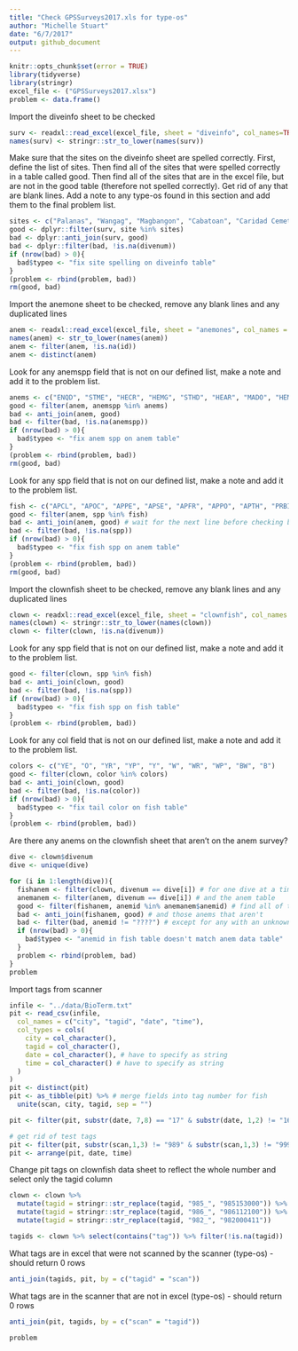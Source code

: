 ```yaml
---
title: "Check GPSSurveys2017.xls for type-os"
author: "Michelle Stuart"
date: "6/7/2017"
output: github_document
---
```


```r
knitr::opts_chunk$set(error = TRUE)
library(tidyverse)
library(stringr)
excel_file <- ("GPSSurveys2017.xlsx")
problem <- data.frame()
```
Import the diveinfo sheet to be checked
```r
surv <- readxl::read_excel(excel_file, sheet = "diveinfo", col_names=TRUE)
names(surv) <- stringr::str_to_lower(names(surv))
```

Make sure that the sites on the diveinfo sheet are spelled correctly.  First, define the list of sites. Then find all of the sites that were spelled correctly in a table called good. Then find all of the sites that are in the excel file, but are not in the good table (therefore not spelled correctly).  Get rid of any that are blank lines. Add a note to any type-os found in this section and add them to the final problem list.

```r
sites <- c("Palanas", "Wangag", "Magbangon", "Cabatoan", "Caridad Cemetery", "Caridad Proper", "Hicgop South", "Sitio Tugas", "Elementary School", "Sitio Lonas", "San Agustin", "Poroc San Flower", "Poroc Rose", "Visca", "Gabas", "Tamakin Dacot", "Haina", "Sitio Baybayon")
good <- dplyr::filter(surv, site %in% sites)
bad <- dplyr::anti_join(surv, good)
bad <- dplyr::filter(bad, !is.na(divenum))
if (nrow(bad) > 0){
  bad$typeo <- "fix site spelling on diveinfo table"
}
(problem <- rbind(problem, bad))
rm(good, bad)
```
Import the anemone sheet to be checked, remove any blank lines and any duplicated lines

```r
anem <- readxl::read_excel(excel_file, sheet = "anemones", col_names = TRUE, na = "")
names(anem) <- str_to_lower(names(anem))
anem <- filter(anem, !is.na(id))
anem <- distinct(anem)
```

Look for any anemspp field that is not on our defined list, make a note and add it to the problem list.
```r
anems <- c("ENQD", "STME", "HECR", "HEMG", "STHD", "HEAR", "MADO", "HEMA", "STGI", "????", "EMPT")
good <- filter(anem, anemspp %in% anems)
bad <- anti_join(anem, good)
bad <- filter(bad, !is.na(anemspp))
if (nrow(bad) > 0){
  bad$typeo <- "fix anem spp on anem table"
}
(problem <- rbind(problem, bad))
rm(good, bad)
```
Look for any spp field that is not on our defined list, make a note and add it to the problem list.
```r
fish <- c("APCL", "APOC", "APPE", "APSE", "APFR", "APPO", "APTH", "PRBI", "NA")
good <- filter(anem, spp %in% fish)
bad <- anti_join(anem, good) # wait for the next line before checking bad
bad <- filter(bad, !is.na(spp))
if (nrow(bad) > 0){
  bad$typeo <- "fix fish spp on anem table"
}
(problem <- rbind(problem, bad))
rm(good, bad)
```
Import the clownfish sheet to be checked, remove any blank lines and any duplicated lines

```r
clown <- readxl::read_excel(excel_file, sheet = "clownfish", col_names = TRUE, na = "")   
names(clown) <- stringr::str_to_lower(names(clown))
clown <- filter(clown, !is.na(divenum))
```

Look for any spp field that is not on our defined list, make a note and add it to the problem list.
```r
good <- filter(clown, spp %in% fish)
bad <- anti_join(clown, good)
bad <- filter(bad, !is.na(spp))
if (nrow(bad) > 0){
  bad$typeo <- "fix fish spp on fish table"
}
(problem <- rbind(problem, bad))
```
Look for any col field that is not on our defined list, make a note and add it to the problem list.
```r
colors <- c("YE", "O", "YR", "YP", "Y", "W", "WR", "WP", "BW", "B")
good <- filter(clown, color %in% colors)
bad <- anti_join(clown, good)
bad <- filter(bad, !is.na(color))
if (nrow(bad) > 0){
  bad$typeo <- "fix tail color on fish table"
}
(problem <- rbind(problem, bad))
```

Are there any anems on the clownfish sheet that aren't on the anem survey?

```r
dive <- clown$divenum
dive <- unique(dive)

for (i in 1:length(dive)){
  fishanem <- filter(clown, divenum == dive[i]) # for one dive at a time in the fish table
  anemanem <- filter(anem, divenum == dive[i]) # and the anem table
  good <- filter(fishanem, anemid %in% anemanem$anemid) # find all of the anems that are in the anem table
  bad <- anti_join(fishanem, good) # and those anems that aren't
  bad <- filter(bad, anemid != "????") # except for any with an unknown anem 
  if (nrow(bad) > 0){
    bad$typeo <- "anemid in fish table doesn't match anem data table"
  }
  problem <- rbind(problem, bad)
}
problem
```

Import tags from scanner
```r
infile <- "../data/BioTerm.txt" 
pit <- read_csv(infile, 
  col_names = c("city", "tagid", "date", "time"), 
  col_types = cols(
    city = col_character(),
    tagid = col_character(),
    date = col_character(), # have to specify as string  
    time = col_character() # have to specify as string
  )
)
pit <- distinct(pit)
pit <- as_tibble(pit) %>% # merge fields into tag number for fish
  unite(scan, city, tagid, sep = "")

pit <- filter(pit, substr(date, 7,8) == "17" & substr(date, 1,2) != "16") # find only this year

# get rid of test tags
pit <- filter(pit, substr(scan,1,3) != "989" & substr(scan,1,3) != "999")
pit <- arrange(pit, date, time)
```

Change pit tags on clownfish data sheet to reflect the whole number and select only the tagid column
```r
clown <- clown %>% 
  mutate(tagid = stringr::str_replace(tagid, "985_", "985153000")) %>% 
  mutate(tagid = stringr::str_replace(tagid, "986_", "986112100")) %>% 
  mutate(tagid = stringr::str_replace(tagid, "982_", "982000411"))

tagids <- clown %>% select(contains("tag")) %>% filter(!is.na(tagid))
```

What tags are in excel that were not scanned by the scanner (type-os) - should return 0 rows
```r
anti_join(tagids, pit, by = c("tagid" = "scan"))
```

What tags are in the scanner that are not in excel (type-os) - should return 0 rows
```r
anti_join(pit, tagids, by = c("scan" = "tagid"))  
```
```r
problem
```




